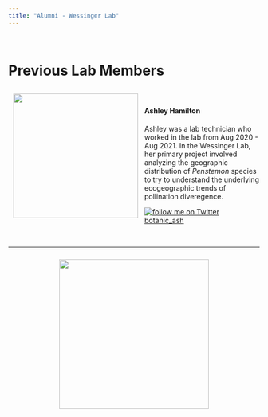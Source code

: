 ```yaml
---
title: "Alumni - Wessinger Lab"
---
```

<!--hello, this is an html comment--> 
<!--the title here NORMALLY controls the big text at the top of this web page as well as the title shown within the tab but I changed that so this title only controls the text within the tab for all .Rmds/.htmls (the change is coded within the in_header.html) because I wanted the information in the tab to say something different than the text at the top of each web page--> 
<br>
<!-- anything within carrots is html code that will by knitted into the .html output my knitting the .rmd-->
<!-- br means break and inserts an empty line, i think the size of the break is based on the default size of the body text-->

# Previous Lab Members
<!-- header 1, aka the large font that is centered at the top of the web page, best to leave a line between headers and other code, otherwise sometimes rmd won't format them correctly -->


<!--the code below indicates this is a code block containing code (within the ```) in the language css and we don't want this code to be echoed onto the website (echo=F)-->
<!--note: no comments can be made within the code block bc rmd is weird so all comments will be below the block and will occur below a comment out version of the thing excatly as it appears within the block,--> 
<!-- ```{css, echo=FALSE}
<!-- img { -->
<!--     width:  400px; -->
<!--     height: 400px; -->
<!--     padding: 10px; -->
<!--     object-fit: cover; -->
<!-- } -->
<!-- in this css code block the images called within the rest of this web page (with the html tag "img") are formatted to all be the same size (height:400px; and width:400px; means a square with a height and width of 400 pixels each) with 10 pixels of padding around it (padding: 10px; keeps from the text being too close to it)
object-fit: cover; defines how the actual image fits within the image container that is made by the height, width and padding commands above), this ensures that if the raw image is bigger or smaller than the set height and width, it will be resized to take up all available space while maintaining the right aspect ratio, if you don't like how one of the images looks here DO NOT CHANGE THIS instead crop the image differently -->
<!-- removing the above code from working bc I want to add in twitter images, this formatting will now be in each image itself instead of above-->

<img src="images/ashley.jpg" width="250px" height="250px" align="left" style= "padding: 10px; object-fit: cover">
<!-- this is html that calls the container "img" (styled above in css) and fills it with the image linked within the src="path/to/img/from/rproj/dir"
align="left" aligns this image to the LEFT of the screen 
height=400px and width=400px means a square with a height and width of 400 pixels each
style = everything that follows after this is css code 
"padding: 10px; gives 10 pixels of padding around it the image 
object-fit: cover;" defines how the actual image fits within the image container that is made by the height, width and padding commands above), this ensures that if the raw image is bigger or smaller than the set height and width, it will be resized to take up all available space while maintaining the right aspect ratio, if you don't like how one of the images looks here DO NOT CHANGE THIS instead crop the image differently-->

<br>
<!-- for each person, I currently have set the image (see above) then one break (this line) then their name as a h4 (see below)-->


#### Ashley Hamilton

Ashley was a lab technician who worked in the lab from Aug 2020 - Aug 2021. In the Wessinger Lab, her primary project involved analyzing the geographic distribution of *Penstemon* species to try to understand the underlying ecogeographic trends of pollination diveregence.

<a target="_blank" title="follow me on Twitter" href="https://www.twitter.com/botanic_ash"><img alt="follow me on Twitter" src="https://c866088.ssl.cf3.rackcdn.com/assets/twitter30x30.png" border=0></a> [botanic_ash](https://www.twitter.com/botanic_ash)

<br> 

***


<center><img src="images/Wessinger_lab_logo_new.png" width="300px" height="300px" style= "padding: 10px; object-fit: cover"></center>
